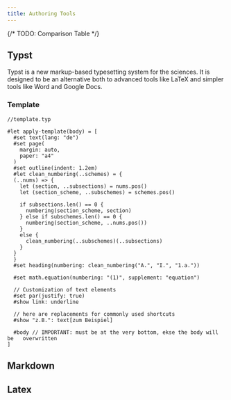 ```yaml
---
title: Authoring Tools
---
```


{/* TODO: Comparison Table */}


## Typst

Typst is a new markup-based typesetting system for the sciences. It is designed to be an alternative both to advanced tools like LaTeX and simpler tools like Word and Google Docs.

### Template

```typst
//template.typ

#let apply-template(body) = [
  #set text(lang: "de")
  #set page(
    margin: auto,
    paper: "a4"
  )
  #set outline(indent: 1.2em)
  #let clean_numbering(..schemes) = {
  (..nums) => {
    let (section, ..subsections) = nums.pos()
    let (section_scheme, ..subschemes) = schemes.pos()

    if subsections.len() == 0 {
      numbering(section_scheme, section)
    } else if subschemes.len() == 0 {
      numbering(section_scheme, ..nums.pos())
    }
    else {
      clean_numbering(..subschemes)(..subsections)
    }
  }
  }
  #set heading(numbering: clean_numbering("A.", "I.", "1.a."))

  #set math.equation(numbering: "(1)", supplement: "equation")

  // Customization of text elements
  #set par(justify: true)
  #show link: underline

  // here are replacements for commonly used shortcuts
  #show "z.B.": text[zum Beispiel]

  #body // IMPORTANT: must be at the very bottom, ekse the body will be   overwritten
]
```

## Markdown

## Latex
